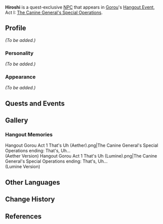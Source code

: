{{Meta
<!-- REMOVE THIS TEMPLATE AFTER ADDING MISSING INFO -->
|missing_NPC_profile  = yes
}}
{{About|the [[NPC]]|the historical figure|Hiiragi Hiroshi}}
{{Character Infobox
|type             = Quest NPC
|image            = NPC Hiroshi.png
|region           = Inazuma
|affiliation      = Ms. Hina Fan Club
|title            = Ms. Hina Fan Club Member
|voiceEN          = [https://kdinjenzenvo.com/ Kdin Jenzen]<ref name="Kdin Jenzen">Archived, Twitter: [https://web.archive.org/web/20211125081533/https://twitter.com/kdinjenzen/status/1463536360866959369 EN VA Self Announcement]</ref>
}}
'''Hiroshi''' is a quest-exclusive [[NPC]] that appears in [[Gorou]]'s [[Hangout Event]], Act I: [[The Canine General's Special Operations]].

==Profile==
<!--detailed story/lore information goes here-->
''(To be added.)''

===Personality===
''(To be added.)''

===Appearance===
''(To be added.)''

==Quests and Events==
{{Quests and Events}}

==Gallery==
===Hangout Memories===
<gallery>
Hangout Gorou Act 1 That's Uh (Aether).png|The Canine General's Special Operations ending: That's, Uh...<br />(Aether Version)
Hangout Gorou Act 1 That's Uh (Lumine).png|The Canine General's Special Operations ending: That's, Uh...<br />(Lumine Version)
</gallery>

==Other Languages==
{{Other Languages
|default_hidden = 1
|en      = Hiroshi
|zhs     = 浩司
|zhs_rm  = Hàosī
|zht     = 浩司
|zht_rm  = Hàosī
|ja      = 浩司
|ja_rm   = Hiroshi
|ko      = 히로시
|ko_rm   = Hirosi
|es      = Hiroshi
|fr      = Hiroshi
|ru      = Хироси
|th      = Hiroshi
|vi      = Hiroshi
|de      = Hiroshi
|id      = Hiroshi
|pt      = Hiroshi
|tr      = Hiroshi
|it      = Hiroshi
}}

==Change History==
{{Change History|2.3}}

==References==
{{Reflist}}